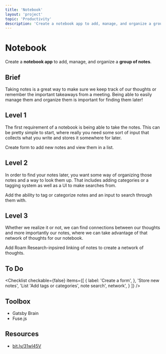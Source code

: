 ```yaml
---
title: 'Notebook'
layout: 'project'
topic: 'Productivity'
description: 'Create a notebook app to add, manage, and organize a group of notes.'
---
```



<ProjectHeader>

# Notebook

Create a <strong className="color-blue">notebook app</strong> to add, manage, and organize a <strong className="color-purple">group of notes</strong>.

</ProjectHeader>

<ProjectContent>

## Brief

Taking notes is a great way to make sure we keep track of our thoughts or remember the important takeaways from a meeting. Being able to easily manage them and organize them is important for finding them later!

## Level 1

The first requirement of a notebook is being able to take the notes. This can be pretty simple to start, where really you need some sort of input that collects what you write and stores it somewhere for later.

Create form to add new notes and view them in a list.

<LoginRequired>

## Level 2

In order to find your notes later, you want some way of organizing those notes and a way to look them up. That includes adding categories or a tagging system as well as a UI to make searches from.

Add the ability to tag or categorize notes and an input to search through them with.

## Level 3

Whether we realize it or not, we can find connections between our thoughts and more importantly our notes, where we can take advantage of that network of thoughts for our notebook.

Add Roam Research-inpsired linking of notes to create a network of thoughts.

</LoginRequired>

</ProjectContent>

<ProjectSidebar>

## To Do

<Checklist checkable={false} items={[
  {
 label: 'Create a form',
 },
 'Store new notes',
 'List 'Add tags or categories',
 note search',
 network',
 }
]} />

## Toolbox
- Gatsby Brain
- Fuse.js

## Resources
- [bit.ly/31wI45V](https://bit.ly/31wI45V)

</ProjectSidebar>